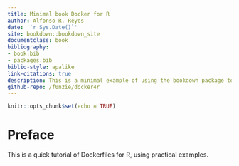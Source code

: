 ```yaml
---
title: Minimal book Docker for R
author: Alfonso R. Reyes
date: '`r Sys.Date()`'
site: bookdown::bookdown_site
documentclass: book
bibliography:
- book.bib
- packages.bib
biblio-style: apalike
link-citations: true
description: This is a minimal example of using the bookdown package to write a book. The output format for this example is bookdown::gitbook.
github-repo: /f0nzie/docker4r
---
```


```r
knitr::opts_chunk$set(echo = TRUE)
```

# Preface

This is a quick tutorial of Dockerfiles for R, using practical examples.



